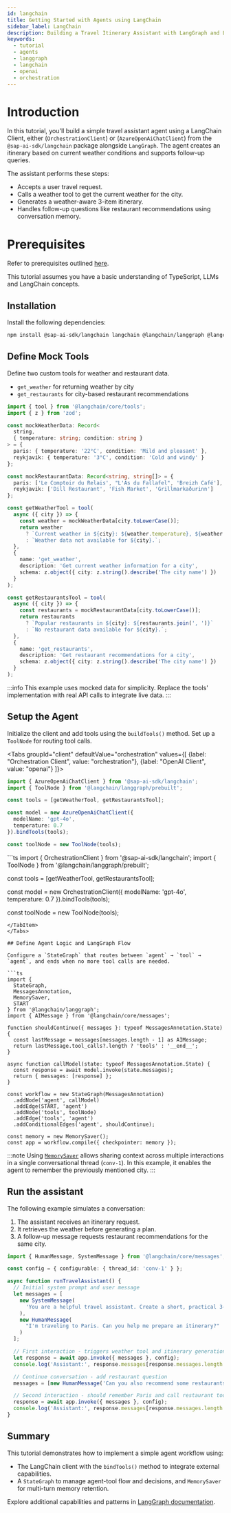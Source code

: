```yaml
---
id: langchain
title: Getting Started with Agents using LangChain
sidebar_label: LangChain
description: Building a Travel Itinerary Assistant with LangGraph and LangChain Client
keywords:
  - tutorial
  - agents
  - langgraph
  - langchain
  - openai
  - orchestration
---
```



# Introduction

In this tutorial, you'll build a simple travel assistant agent using a LangChain Client, either (`OrchestrationClient`) or (`AzureOpenAiChatClient`) from the `@sap-ai-sdk/langchain` package alongside `LangGraph`.
The agent creates an itinerary based on current weather conditions and supports follow-up queries.

The assistant performs these steps:

- Accepts a user travel request.
- Calls a weather tool to get the current weather for the city.
- Generates a weather-aware 3-item itinerary.
- Handles follow-up questions like restaurant recommendations using conversation memory.

# Prerequisites

Refer to prerequisites outlined [here](../overview-cloud-sdk-for-ai-js#prerequisites).

This tutorial assumes you have a basic understanding of TypeScript, LLMs and LangChain concepts.

## Installation

Install the following dependencies:

```bash
npm install @sap-ai-sdk/langchain langchain @langchain/langgraph @langchain/core zod
```

## Define Mock Tools

Define two custom tools for weather and restaurant data.

- `get_weather` for returning weather by city
- `get_restaurants` for city-based restaurant recommendations

```ts
import { tool } from '@langchain/core/tools';
import { z } from 'zod';

const mockWeatherData: Record<
  string,
  { temperature: string; condition: string }
> = {
  paris: { temperature: '22°C', condition: 'Mild and pleasant' },
  reykjavik: { temperature: '3°C', condition: 'Cold and windy' }
};

const mockRestaurantData: Record<string, string[]> = {
  paris: ['Le Comptoir du Relais', "L'As du Fallafel", 'Breizh Café'],
  reykjavik: ['Dill Restaurant', 'Fish Market', 'Grillmarkaðurinn']
};

const getWeatherTool = tool(
  async ({ city }) => {
    const weather = mockWeatherData[city.toLowerCase()];
    return weather
      ? `Current weather in ${city}: ${weather.temperature}, ${weather.condition}`
      : `Weather data not available for ${city}.`;
  },
  {
    name: 'get_weather',
    description: 'Get current weather information for a city',
    schema: z.object({ city: z.string().describe('The city name') })
  }
);

const getRestaurantsTool = tool(
  async ({ city }) => {
    const restaurants = mockRestaurantData[city.toLowerCase()];
    return restaurants
      ? `Popular restaurants in ${city}: ${restaurants.join(', ')}`
      : `No restaurant data available for ${city}.`;
  },
  {
    name: 'get_restaurants',
    description: 'Get restaurant recommendations for a city',
    schema: z.object({ city: z.string().describe('The city name') })
  }
);
```

:::info
This example uses mocked data for simplicity.
Replace the tools' implementation with real API calls to integrate live data.
:::

## Setup the Agent

Initialize the client and add tools using the `buildTools()` method.
Set up a `ToolNode` for routing tool calls.

<Tabs 
  groupId="client"
  defaultValue="orchestration"
  values={[
    {label: "Orchestration Client", value: "orchestration"},
    {label: "OpenAI Client", value: "openai"}
  ]}>
<TabItem value="openai">
```ts
import { AzureOpenAiChatClient } from '@sap-ai-sdk/langchain';
import { ToolNode } from '@langchain/langgraph/prebuilt';

const tools = [getWeatherTool, getRestaurantsTool];

const model = new AzureOpenAiChatClient({
  modelName: 'gpt-4o',
  temperature: 0.7
}).bindTools(tools);

const toolNode = new ToolNode(tools);
```
</TabItem>
<TabItem value="orchestration">
```ts
import { OrchestrationClient } from '@sap-ai-sdk/langchain';
import { ToolNode } from '@langchain/langgraph/prebuilt';

const tools = [getWeatherTool, getRestaurantsTool];

const model = new OrchestrationClient({
  modelName: 'gpt-4o',
  temperature: 0.7
}).bindTools(tools);

const toolNode = new ToolNode(tools);
```
</TabItem>
</Tabs>

## Define Agent Logic and LangGraph Flow

Configure a `StateGraph` that routes between `agent` → `tool` → `agent`, and ends when no more tool calls are needed.

```ts
import {
  StateGraph,
  MessagesAnnotation,
  MemorySaver,
  START
} from '@langchain/langgraph';
import { AIMessage } from '@langchain/core/messages';

function shouldContinue({ messages }: typeof MessagesAnnotation.State) {
  const lastMessage = messages[messages.length - 1] as AIMessage;
  return lastMessage.tool_calls?.length ? 'tools' : '__end__';
}

async function callModel(state: typeof MessagesAnnotation.State) {
  const response = await model.invoke(state.messages);
  return { messages: [response] };
}

const workflow = new StateGraph(MessagesAnnotation)
  .addNode('agent', callModel)
  .addEdge(START, 'agent')
  .addNode('tools', toolNode)
  .addEdge('tools', 'agent')
  .addConditionalEdges('agent', shouldContinue);

const memory = new MemorySaver();
const app = workflow.compile({ checkpointer: memory });
```

:::note
Using [`MemorySaver`](https://langchain-ai.github.io/langgraphjs/how-tos/persistence/?h=memory+saver#add-memory) allows sharing context across multiple interactions in a single conversational thread (`conv-1`).
In this example, it enables the agent to remember the previously mentioned city.
:::

## Run the assistant

The following example simulates a conversation:

1. The assistant receives an itinerary request.
2. It retrieves the weather before generating a plan.
3. A follow-up message requests restaurant recommendations for the same city.

```ts
import { HumanMessage, SystemMessage } from '@langchain/core/messages';

const config = { configurable: { thread_id: 'conv-1' } };

async function runTravelAssistant() {
  // Initial system prompt and user message
  let messages = [
    new SystemMessage(
      'You are a helpful travel assistant. Create a short, practical 3-item itinerary based on the city. Always check the weather before suggesting an itinerary.'
    ),
    new HumanMessage(
      "I'm traveling to Paris. Can you help me prepare an itinerary?"
    )
  ];

  // First interaction - triggers weather tool and itinerary generation
  let response = await app.invoke({ messages }, config);
  console.log('Assistant:', response.messages[response.messages.length - 1]);

  // Continue conversation - add restaurant question
  messages = [new HumanMessage('Can you also recommend some restaurants?')];

  // Second interaction - should remember Paris and call restaurant tool
  response = await app.invoke({ messages }, config);
  console.log('Assistant:', response.messages[response.messages.length - 1]);
}
```

## Summary

This tutorial demonstrates how to implement a simple agent workflow using:

- The LangChain client with the `bindTools()` method to integrate external capabilities.
- A `StateGraph` to manage agent-tool flow and decisions, and `MemorySaver` for multi-turn memory retention.

Explore additional capabilities and patterns in [LangGraph documentation](https://langchain-ai.github.io/langgraphjs/tutorials/quickstart/).
